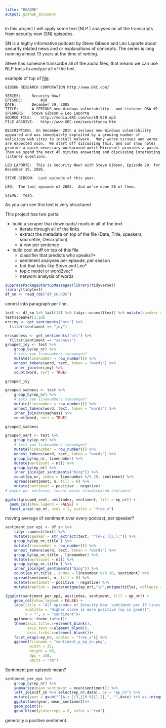 ---
title: "README"
output: github_document
---


In this project I will apply some text (NLP ) analyses on all the transcripts
from security now (SN) episodes. 

SN is a highly informative podcast by Steve Gibson and Leo Laporte about 
security related news and or explanations of concepts. The series is long
running almost 13 years at the time of writing. 

Steve has someone transcribe all of the audio files, that means we can
use NLP tools to analyze all of the text. 


example of top of [file](https://www.grc.com/sn/sn-020.txt):
```
GIBSON RESEARCH CORPORATION	http://www.GRC.com/

SERIES:		Security Now!
EPISODE:		#20
DATE:		December 29, 2005
TITLE:		A SERIOUS new Windows vulnerability - and Listener Q&A #2
SPEAKERS:	Steve Gibson & Leo Laporte
SOURCE FILE:	http://media.GRC.com/sn/SN-020.mp3
FILE ARCHIVE:	http://www.GRC.com/securitynow.htm
	
DESCRIPTION:  On December 28th a serious new Windows vulnerability appeared and was immediately exploited by a growing number of malicious web sites to install malware.  Many worse viruses and worms are expected soon.  We start off discussing this, and our show notes provide a quick necessary workaround until Microsoft provides a patch.  Then we spend the next 45 minutes answering and discussing interesting listener questions.

LEO LAPORTE:  This is Security Now! with Steve Gibson, Episode 20, for December 29, 2005.

STEVE GIBSON:  Last episode of this year.

LEO:  The last episode of 2005.  And we've done 20 of them.

STEVE:  Yeah.
```

As you can see this text is very structured

This project has two parts:

* build a scraper that downloads/ reads in all of the text
    - iterate through all of the links 
    - extract the metadata on top of the file (Date, Title, speakers, sourcefile, Description)
    - a row per sentence
* build cool stuff on top of this file
    - classifier that predicts who speaks?*
    - sentiment analyses per episode, per season
    - bot that talks like Steve and Leo*
    - topic model or word2vec*
    - network analysis of words




```{r}
suppressPackageStartupMessages(library(tidyverse))
library(tidytext)
df_sn <- read_rds("df_sn.RDS")
```


unnest into paragraph per line. 

```{r}
test <- df_sn %>% tail(15) %>% tidyr::unnest(text) %>% mutate(speaker = str_extract(text, "^[A-Z ]{3,}:"))
test$speaker[1:10]
nrcjoy <- get_sentiments("nrc") %>% 
  filter(sentiment == "joy")

nrcsadness <- get_sentiments("nrc") %>% 
  filter(sentiment == "sadness")
grouped_joy <- test %>% 
    group_by(ep_nr) %>% 
    # iets van linenumbers toevoegen?
    mutate(linenumber = row_number()) %>% 
    unnest_tokens(word, text, token = "words") %>% 
    inner_join(nrcjoy) %>% 
    count(word, sort = TRUE)

grouped_joy

grouped_sadness <- test %>% 
    group_by(ep_nr) %>% 
    # iets van linenumbers toevoegen?
    mutate(linenumber = row_number()) %>% 
    unnest_tokens(word, text, token = "words") %>% 
    inner_join(nrcsadness) %>% 
    count(word, sort = TRUE)

grouped_sadness

grouped_sent <- test %>% 
    group_by(ep_nr) %>% 
    # iets van linenumbers toevoegen?
    mutate(linenumber = row_number()) %>% 
    unnest_tokens(word, text, token = "words") %>% 
    group_by(ep_nr, linenumber) %>% 
    mutate(wordcount = n()) %>%
    group_by(ep_nr) %>% 
    inner_join(get_sentiments("bing")) %>%
    count(ep_nr, index = linenumber %/% 20, sentiment) %>%
    spread(sentiment, n, fill = 0) %>%
    mutate(sentiment = positive - negative)
# maybe per sentence, /count words standardized sentiment

ggplot(grouped_sent, aes(index, sentiment, fill = ep_nr)) +
  geom_col(show.legend = FALSE) +
  facet_wrap(~ep_nr, ncol = 2, scales = "free_x")

```

moving average of sentiment over every podcast, per speaker?


```{r}
sentiment_per_epi <- df_sn %>% 
    tidyr::unnest(text) %>% 
    mutate(speaker = str_extract(text, "^[A-Z ]{3,}:")) %>% 
    group_by(ep_nr,title ) %>% 
    mutate(linenumber = row_number()) %>% 
    unnest_tokens(word, text, token = "words") %>% 
    group_by(ep_nr,title , linenumber) %>% 
    mutate(wordcount = n()) %>%
    group_by(ep_nr,title ) %>% 
    inner_join(get_sentiments("bing")) %>%
    count(ep_nr,title , index = linenumber %/% 10, sentiment) %>%
    spread(sentiment, n, fill = 0) %>%
    mutate(sentiment = positive - negative) %>% 
    mutate(caption = paste(unique(ep_nr),"\n",unique(title), collapse = " "))

{ggplot(sentiment_per_epi, aes(index, sentiment, fill = ep_nr)) +
    geom_col(show.legend = FALSE) +
    labs(title = "All episodes of Security Now! sentiment per 10 lines episode",
         subtitle = "Higher score is more positive (up is good!)",
         x = "", y = "sentiment")+ 
    ggthemes::theme_tufte()+
    theme(axis.title.x=element_blank(),
          axis.text.x=element_blank(),
          axis.ticks.x=element_blank())+
    facet_wrap(~ep_nr, scales = "free_x")} %>% 
    ggsave(filename = "sentiment_p_ep_sn.png",
           width = 25, 
           height = 60, 
           dpi = 350,
           units = "cm")

```

Sentiment per episode mean?

```{r}
sentiment_per_epi %>% 
    group_by(ep_nr) %>% 
    summarize(mean_sentiment = mean(sentiment)) %>% 
    left_join(df_sn %>% select(ep_nr,date), by = "ep_nr") %>% 
    mutate(year = gsub("^[A-z ]{3,}[0-9]{1,2},", "",date) %>% as.integer()) %>% 
    ggplot(aes(year, mean_sentiment))+
    geom_point()+
    geom_hline(yintercept = 0, color = "red")
```

generally a positive sentiment. 
